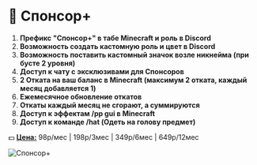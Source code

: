 # 🌟 Спонсор+

1. **Префикс "Спонсор+" в табе Minecraft и роль в Discord**
2. **Возможность создать кастомную роль и цвет в Discord**
3. **Возможность поставить кастомный значок возле никнейма (при бусте 2 уровня)**
4. **Доступ к чату с эксклюзивами для Спонсоров**
5. **2 Отката на ваш баланс в Minecraft (максимум 2 отката, каждый месяц добавляется 1)**
6. **Ежемесячное обновление откатов**
7. **Откаты каждый месяц не сгорают, а суммируются**
8. **Доступ к эффектам /pp gui в Minecraft**
9. **Доступ к команде /hat (Одеть на голову предмет)**

💵 <ins>**Цена:**</ins> 98р/мес | 198р/3мес | 349р/6мес | 649р/12мес

![Спонсор+](/assets/donations/sponsor.webp)
